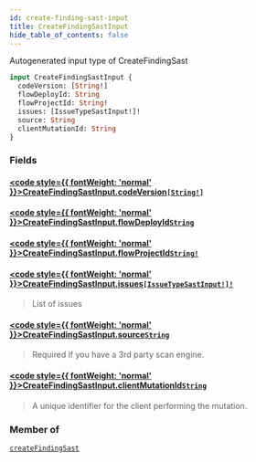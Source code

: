 ```yaml
---
id: create-finding-sast-input
title: CreateFindingSastInput
hide_table_of_contents: false
---
```








Autogenerated input type of CreateFindingSast

```graphql
input CreateFindingSastInput {
  codeVersion: [String!]
  flowDeployId: String
  flowProjectId: String!
  issues: [IssueTypeSastInput!]!
  source: String
  clientMutationId: String
}
```


### Fields

#### [<code style={{ fontWeight: 'normal' }}>CreateFindingSastInput.<b>codeVersion</b></code>](#)<Bullet />[`[String!]`](/api/graphql/documentation/scalars/string) <Badge class="secondary" text="list"/> <Badge class="secondary" text="scalar"/>
> 
> 

#### [<code style={{ fontWeight: 'normal' }}>CreateFindingSastInput.<b>flowDeployId</b></code>](#)<Bullet />[`String`](/api/graphql/documentation/scalars/string) <Badge class="secondary" text="scalar"/>
> 
> 

#### [<code style={{ fontWeight: 'normal' }}>CreateFindingSastInput.<b>flowProjectId</b></code>](#)<Bullet />[`String!`](/api/graphql/documentation/scalars/string) <Badge class="secondary" text="non-null"/> <Badge class="secondary" text="scalar"/>
> 
> 

#### [<code style={{ fontWeight: 'normal' }}>CreateFindingSastInput.<b>issues</b></code>](#)<Bullet />[`[IssueTypeSastInput!]!`](/api/graphql/documentation/inputs/issue-type-sast-input) <Badge class="secondary" text="non-null"/> <Badge class="secondary" text="input"/>
> List of issues
> 

#### [<code style={{ fontWeight: 'normal' }}>CreateFindingSastInput.<b>source</b></code>](#)<Bullet />[`String`](/api/graphql/documentation/scalars/string) <Badge class="secondary" text="scalar"/>
> Required if you have a 3rd party scan engine.
> 

#### [<code style={{ fontWeight: 'normal' }}>CreateFindingSastInput.<b>clientMutationId</b></code>](#)<Bullet />[`String`](/api/graphql/documentation/scalars/string) <Badge class="secondary" text="scalar"/>
> A unique identifier for the client performing the mutation.
> 



### Member of

[`createFindingSast`](/api/graphql/documentation/mutations/create-finding-sast)  <Badge class="secondary" text="mutation"/>



